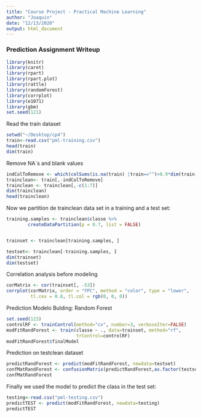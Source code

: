 ```yaml
---
title: "Course Project - Practical Machine Learning"
author: "Joaquin"
date: "12/13/2020"
output: html_document
---
```


### Prediction Assignment Writeup

```r
library(knitr)
library(caret)
library(rpart)
library(rpart.plot)
library(rattle)
library(randomForest)
library(corrplot)
library(e1071)
library(gbm)
set.seed(121)
```

Read the train dataset

```r
setwd("~/Desktop/cp4")
train<-read.csv("pml-training.csv")
head(train)
dim(train)
```

Remove NA´s and blank values 
```r
indColToRemove <- which(colSums(is.na(train) |train=="")>0.9*dim(train)[1]) 
trainclean<- train[,-indColToRemove]
trainclean <- trainclean[,-c(1:7)]
dim(trainclean)
head(trainclean)
```

Now we partition de trainclean data set in a training and a test set:
```r
training.samples <- trainclean$classe %>%
        createDataPartition(p = 0.7, list = FALSE)


trainset <- trainclean[training.samples, ]

testset<- trainclean[-training.samples, ]
dim(trainset)
dim(testset)

```
Correlation analysis before modeling

```r
corMatrix <- cor(trainset[, -53])
corrplot(corMatrix, order = "FPC", method = "color", type = "lower", 
         tl.cex = 0.8, tl.col = rgb(0, 0, 0))
```
Prediction Modelo Bulding: Random Forest
```r
set.seed(123)
controlRF <- trainControl(method="cv", number=3, verboseIter=FALSE)
modFitRandForest <- train(classe ~ ., data=trainset, method="rf",
                          trControl=controlRF)
modFitRandForest$finalModel

```
Prediction on testclean dataset

```r
predictRandForest <- predict(modFitRandForest, newdata=testset)
confMatRandForest <- confusionMatrix(predictRandForest,as.factor(testset$classe))
confMatRandForest
```


Finally we used the model to predict the class in the test set:
```r
testing<-read.csv("pml-testing.csv")
predictTEST <- predict(modFitRandForest, newdata=testing)
predictTEST
```
